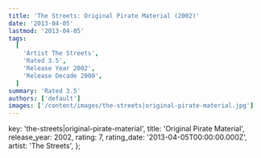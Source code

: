 ```yaml
---
title: 'The Streets: Original Pirate Material (2002)'
date: '2013-04-05'
lastmod: '2013-04-05'
tags:
  [
    'Artist The Streets',
    'Rated 3.5',
    'Release Year 2002',
    'Release Decade 2000',
  ]
summary: 'Rated 3.5'
authors: ['default']
images: ['/content/images/the-streets|original-pirate-material.jpg']
---
```


  key: 'the-streets|original-pirate-material',
  title: 'Original Pirate Material',
  release_year: 2002,
  rating: 7,
  rating_date: '2013-04-05T00:00:00.000Z',
  artist: 'The Streets',
};

<MusicRating data={data} />
